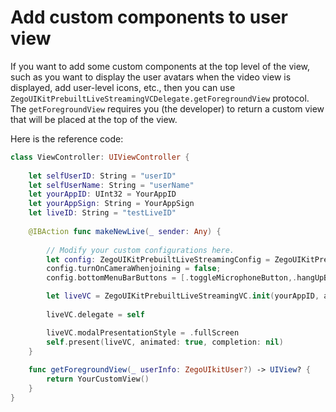# Add custom components to user view


If you want to add some custom components at the top level of the view, such as you want to display the user avatars when the video view is displayed, add user-level icons, etc., then you can use `ZegoUIKitPrebuiltLiveStreamingVCDelegate.getForegroundView` protocol.
The `getForegroundView` requires you (the developer) to return a custom view that will be placed at the top of the view.

Here is the reference code:

```swift
class ViewController: UIViewController {
    
    let selfUserID: String = "userID" 
    let selfUserName: String = "userName"
    let yourAppID: UInt32 = YourAppID
    let yourAppSign: String = YourAppSign
    let liveID: String = "testLiveID"
    
    @IBAction func makeNewLive(_ sender: Any) {
        
        // Modify your custom configurations here.
        let config: ZegoUIKitPrebuiltLiveStreamingConfig = ZegoUIKitPrebuiltLiveStreamingConfig.host()
        config.turnOnCameraWhenjoining = false;
        config.bottomMenuBarButtons = [.toggleMicrophoneButton,.hangUpButton,.swtichAudioOutputButton]

        let liveVC = ZegoUIKitPrebuiltLiveStreamingVC.init(yourAppID, appSign: yourAppSign, userID: selfUserID, userName: self.selfUserName ?? "", liveID: liveID, config: config)
        
        liveVC.delegate = self

        liveVC.modalPresentationStyle = .fullScreen
        self.present(liveVC, animated: true, completion: nil)
    }
    
    func getForegroundView(_ userInfo: ZegoUIkitUser?) -> UIView? {
        return YourCustomView()
    }
}
```
